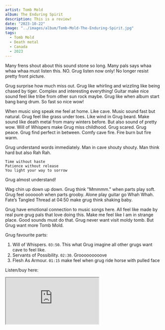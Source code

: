 ```yaml
---
artist: Tomb Mold
album: The Enduring Spirit
description: This is a review!
date: "2023-10-22"
image: "../images/album/Tomb-Mold-The-Enduring-Spirit.jpg"
tags:
  - Tomb Mold
  - Death metal
  - Canada
  - 2023
---
```


Many frens shout about this sound stone so long. Many pals says whaa whaa whaa must listen this. NO. Grug listen now only! No longer resist pretty front picture.

Grug surprise how much miss out. Grug like whirling and wizzling like being chased by tiger. Complex and interesting everything! Guitar make nice sound feel like tribe from other sun rock maybe. Grug like when album start bang bang drum. So fast so nice wow!

When music sing speak me feel at home. Like cave. Music sound fast but natural. Grug feel like grass under toes. Like wind in Grug beard. Make sound like death metal from many winters before. But also sound of pretty wow. Will of Whispers make Grug miss childhood. Grug scared. Grug peace. Grug find perfect in between. Comfy cave fire. Fire burn but fire warm.

Grug understand words immediately. Man in cave shouty shouty. Man think hard but also Rah Rah.

```
Time without haste
Patience without release
You light your way to sorrow
```

Grug almost understand!

Wag chin up down up down. Grug think "Mmmmm." when parts play soft. Grug feel ooooooh when parts grooby. Alone play guitar go Whah Whah. Fate’s Tangled Thread at 04:50 make grug think shaking baby.

Grug have emotional connection to music songs here. All feel like made by real pure grug pals that love doing this. Make me feel like I am in strange place. Good sounds must do that. Grug never want visit moldy tomb. But Grug want more Tomb Mold.

Grug favourite parts:

1. Will of Whispers. `03:50`. This what Grug imagine all other grugs want cave to feel like.
2. Servants of Possibility. `02:30`. Grooooooooove
3. Flesh As Armour. `01:15` make feel when grug ride horse with pulled face

Listen/buy here:

<iframe
  style={{ border: "0", width: "350px", height: "687px" }}
  src="https://bandcamp.com/EmbeddedPlayer/album=2448143742/size=large/bgcol=333333/linkcol=ffffff/transparent=true/"
  seamless>
  <a href="https://listen.20buckspin.com/album/the-enduring-spirit">
    The Enduring Spirit by Tomb Mold
  </a>
</iframe>
